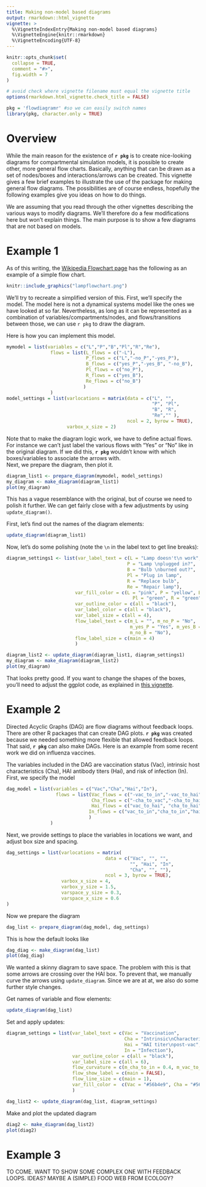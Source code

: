 ```yaml
---
title: Making non-model based diagrams
output: rmarkdown::html_vignette
vignette: >
  %\VignetteIndexEntry{Making non-model based diagrams}
  %\VignetteEngine{knitr::rmarkdown}
  %\VignetteEncoding{UTF-8}
---
```


```r
knitr::opts_chunk$set(
  collapse = TRUE,
  comment = "#>",
  fig.width = 7
)

# avoid check where vignette filename must equal the vignette title
options(rmarkdown.html_vignette.check_title = FALSE)
```

```r
pkg = 'flowdiagramr' #so we can easily switch names
library(pkg, character.only = TRUE)
```

# Overview

While the main reason for the existence of **`r pkg`** is to create nice-looking diagrams for compartmental simulation models, it is possible to create other, more general flow charts. Basically, anything that can be drawn as a set of nodes/boxes and interactions/arrows can be created. This vignette gives a few brief examples to illustrate the use of the package for making general flow diagrams. The possibilities are of course endless, hopefully the following examples give you ideas on how to do things.

We are assuming that you read through the other vignettes describing the various ways to modify diagrams. We'll therefore do a few modifications here but won't explain things. The main purpose is to show a few diagrams that are not based on models.


# Example 1

As of this writing, the [Wikipedia Flowchart page](https://en.wikipedia.org/wiki/Flowchart) has the following as an example of a simple flow chart.


```r
knitr::include_graphics("lampflowchart.png")
```

We'll try to recreate a simplified version of this. First, we'll specify the model.
The model here is not a dynamical systems model like the ones we have looked at so far. Nevertheless, as long as it can be represented as a combination of variables/compartments/nodes, and flows/transitions between those, we can use `r pkg` to draw the diagram.

Here is how you can implement this model.

```r
mymodel = list(variables = c("L","P","B","Pl","R","Re"),
                flows = list(L_flows = c("-L"), 
                             P_flows = c("L","-no_P","-yes_P"), 
                             B_flows = c("yes_P","-yes_B", "-no_B"),
                             Pl_flows = c("no_P"),
                             R_flows = c("yes_B"),
                             Re_flows = c("no_B")
                            )
                )
model_settings = list(varlocations = matrix(data = c("L", "",
                                                     "P", "Pl",
                                                     "B", "R", 
                                                     "Re","" ), 
                                            ncol = 2, byrow = TRUE),
                      varbox_x_size = 2)
```

Note that to make the diagram logic work, we have to define actual flows. For instance we can't just label the various flows with "Yes" or "No" like in the original diagram. If we did this, **`r pkg`** wouldn't know with which boxes/variables to associate the arrows with.   
Next, we prepare the diagram, then plot it.

```r
diagram_list1 <- prepare_diagram(mymodel, model_settings)
my_diagram <- make_diagram(diagram_list1)
plot(my_diagram)
```

This has a vague resemblance with the original, but of course we need to polish it further. We can get fairly close with a few adjustments by using `update_diagram()`. 

First, let's find out the names of the diagram elements:

```r
update_diagram(diagram_list1)
```
Now, let's do some polishing (note the `\n` in the label text to get line breaks):


```r
diagram_settings1 <- list(var_label_text = c(L = "Lamp doesn't\n work",
                                            P = "Lamp \nplugged in?",
                                            B = "Bulb \nburned out?",
                                            Pl = "Plug in lamp",
                                            R = "Replace bulb",
                                            Re = "Repair lamp"),
                         var_fill_color = c(L = "pink", P = "yellow", B = "yellow",
                                              Pl = "green", R = "green", Re = "green"),
                         var_outline_color = c(all = "black"),
                         var_label_color = c(all = "black"),
                         var_label_size = c(all = 4),
                         flow_label_text = c(m_L = "", m_no_P = "No",
                                             m_yes_P = "Yes", m_yes_B = "Yes",
                                             m_no_B = "No"),
                         flow_label_size = c(main = 4)
                         )

diagram_list2 <- update_diagram(diagram_list1, diagram_settings1)
my_diagram <- make_diagram(diagram_list2)
plot(my_diagram)
```

That looks pretty good. If you want to change the shapes of the boxes, you'll need to adjust the ggplot code, as explained in [this vignette](./D_modify_ggplot_code.html).



# Example 2

Directed Acyclic Graphs (DAG) are flow diagrams without feedback loops. There are other R packages that can create DAG plots. **`r pkg`** was created because we needed something more flexible that allowed feedback loops. That said, **`r pkg`** can also make DAGs. Here is an example from some recent work we did on influenza vaccines.

The variables included in the DAG are vaccination status (Vac), intrinsic host characteristics (Cha), HAI antibody titers (Hai), and risk of infection (In). First, we specify the model

```r
dag_model = list(variables = c("Vac","Cha","Hai","In"),
                  flows = list(Vac_flows = c("-vac_to_in","-vac_to_hai","cha_to_vac"),
                               Cha_flows = c("-cha_to_vac","-cha_to_hai","-cha_to_in"),
                               Hai_flows = c("vac_to_hai", "cha_to_hai","-hai_to_in"),
                              In_flows = c("vac_to_in","cha_to_in","hai_to_in")
                              )          
                )
```

Next, we provide settings to place the variables in locations we want, and adjust box size and spacing.

```r
dag_settings = list(varlocations = matrix(
                                    data = c("Vac", "", "",
                                             "", "Hai", "In",
                                             "Cha", "", ""),
                                    ncol = 3, byrow = TRUE),
                    varbox_x_size = 4,
                    varbox_y_size = 1.5,
                    varspace_y_size = 0.3,
                    varspace_x_size = 0.6
)
```


Now we prepare the diagram

```r
dag_list <- prepare_diagram(dag_model, dag_settings)
```

This is how the default looks like

```r
dag_diag <- make_diagram(dag_list)
plot(dag_diag)
```

We wanted a skinny diagram to save space. The problem with this is that some arrows are crossing over the HAI box. To prevent that, we manually curve the arrows using `update_diagram`. Since we are at at, we also do some further style changes.

Get names of variable and flow elements:

```r
update_diagram(dag_list)
```

Set and apply updates:

```r
diagram_settings = list(var_label_text = c(Vac = "Vaccination",
                                           Cha = "Intrinsic\nCharacteristics",
                                           Hai = "HAI titer\npost-vac",
                                           In = "Infection"),
                        var_outline_color = c(all = "black"),
                        var_label_size = c(all = 6), 
                        flow_curvature = c(m_cha_to_in = 0.4, m_vac_to_in = -0.4),
                        flow_show_label = c(main = FALSE),
                        flow_line_size = c(main = 1),
                        var_fill_color =  c(Vac = "#56b4e9", Cha = "#56b4e9", Hai = "#009e73", In = "#E69F00")
                        )

dag_list2 <- update_diagram(dag_list, diagram_settings)
```

Make and plot the updated diagram

```r
diag2 <- make_diagram(dag_list2)
plot(diag2)
```




# Example 3

TO COME. WANT TO SHOW SOME COMPLEX ONE WITH FEEDBACK LOOPS. IDEAS? MAYBE A (SIMPLE) FOOD WEB FROM ECOLOGY?




